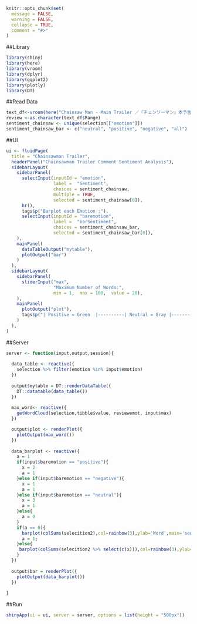 
```{r, include = FALSE}
knitr::opts_chunk$set(
  message = FALSE, 
  warning = FALSE,
  collapse = TRUE,
  comment = "#>"
)
```

##Library
```{r}
library(shiny)
library(here)
library(vroom)
library(dplyr)
library(ggplot2)
library(plotly)
library(DT)
```

##Read Data
```{r}
text_df<-vroom(here("Chainsaw Man - Main Trailer ／『チェンソーマン』本予告 - YouTube.csv"))
review <-as.character(text_df$Range)
sentiment_chainsaw <- unique(selection[["emotion"]])
sentiment_chainsaw_bar <- c("neutral", "positive", "negative", "all")

```

##UI
```{r}
ui <- fluidPage(
  title = "Chainsawman Trailer",
  headerPanel("Chainsawman Trailer Comment Sentiment Analysis"),
  sidebarLayout(
    sidebarPanel(
      selectInput(inputId = "emotion",
                  label =  "Sentiment",
                  choices = sentiment_chainsaw,
                  multiple = TRUE,
                  selected = sentiment_chainsaw[0]),
      hr(),
      tags$p("Barplot each Emotion :"),
      selectInput(inputId = "baremotion",
                  label =  "barSentiment",
                  choices = sentiment_chainsaw_bar,
                  selected = sentiment_chainsaw_bar[0]),
    ),
    mainPanel(
      dataTableOutput("mytable"),
      plotOutput("bar")
    )
  ),
  sidebarLayout(
    sidebarPanel(
      sliderInput("max",
                  "Maximum Number of Words:",
                  min = 1,  max = 100,  value = 20),
    ),
    mainPanel(
      plotOutput("plot"),
      tags$p("| Positive = Green  |----------| Neutral = Gray |----------| Negative = Red |")
    )
  ),
)


```

##Server
```{r}
server <- function(input,output,session){
  
  data_table <- reactive({
    selection %>% filter(emotion %in% input$emotion)
  })
  
  output$mytable = DT::renderDataTable({
    DT::datatable(data_table())
  })
  
  max_word<- reactive({
    getWordCloud(selection,tibble$value, reviewemot, input$max)
  })

  output$plot <- renderPlot({
    plotOutput(max_word())
  })
  
  data_barplot <- reactive({
    a = 1
    if(input$baremotion == "positive"){
      x = 2
      a = 1
    }else if(input$baremotion == "negative"){
      x = 1
      a = 1
    }else if(input$baremotion == "neutral"){
      x = 3
      a = 1
    }else{
      a = 0
    }
    if(a == 0){
      barplot(colSums(selecition2),col=rainbow(3),ylab='Word',main='sentimen analisis trailer csm')
      a = 1;
    }else{
     barplot(colSums(selecition2 %>% select(c(x))),col=rainbow(3),ylab='Word',main='sentimen analisis trailer csm') 
    }
  })
  
  output$bar = renderPlot({
    plotOutput(data_barplot())
  })
  
}
```

##Run
```{r}
shinyApp(ui = ui, server = server, options = list(height = "500px"))
```

